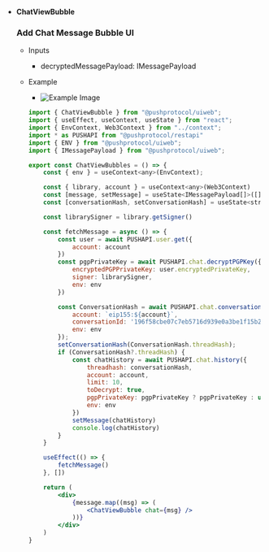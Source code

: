 - **ChatViewBubble**
    
    ### Add Chat Message Bubble UI
    
    - Inputs
        - decryptedMessagePayload: IMessagePayload
    - Example
        
       - ![Example Image](https://github.com/KlausMikhaelson/KlausMikhaelson/assets/100528412/6bc0691c-3ef3-4b09-a9a1-04a036a47a50)
        
        ```jsx
        import { ChatViewBubble } from "@pushprotocol/uiweb";
        import { useEffect, useContext, useState } from "react";
        import { EnvContext, Web3Context } from "../context";
        import * as PUSHAPI from "@pushprotocol/restapi"
        import { ENV } from "@pushprotocol/uiweb";
        import { IMessagePayload } from "@pushprotocol/uiweb";
        
        export const ChatViewBubbles = () => {
            const { env } = useContext<any>(EnvContext);
        
            const { library, account } = useContext<any>(Web3Context)
            const [message, setMessage] = useState<IMessagePayload[]>([])
            const [conversationHash, setConversationHash] = useState<string>('');
        
            const librarySigner = library.getSigner()
        
            const fetchMessage = async () => {
                const user = await PUSHAPI.user.get({
                    account: account
                })
                const pgpPrivateKey = await PUSHAPI.chat.decryptPGPKey({
                    encryptedPGPPrivateKey: user.encryptedPrivateKey,
                    signer: librarySigner,
                    env: env
                })
        
                const ConversationHash = await PUSHAPI.chat.conversationHash({
                    account: `eip155:${account}`,
                    conversationId: '196f58cbe07c7eb5716d939e0a3be1f15b22b2334d5179c601566600016860ac',
                    env: env
                });
                setConversationHash(ConversationHash.threadHash);
                if (ConversationHash?.threadHash) {
                    const chatHistory = await PUSHAPI.chat.history({
                        threadhash: conversationHash,
                        account: account,
                        limit: 10,
                        toDecrypt: true,
                        pgpPrivateKey: pgpPrivateKey ? pgpPrivateKey : undefined,
                        env: env
                    })
                    setMessage(chatHistory)
                    console.log(chatHistory)
                }
            }
        
            useEffect(() => {
                fetchMessage()
            }, [])
        
            return (
                <div>
                    {message.map((msg) => (
                        <ChatViewBubble chat={msg} />
                    ))}
                </div>
            )
        }
        ```